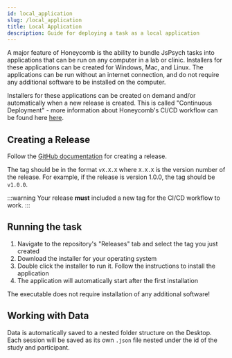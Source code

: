 ---
id: local_application
slug: /local_application
title: Local Application
description: Guide for deploying a task as a local application
---

A major feature of Honeycomb is the ability to bundle JsPsych tasks into applications that can be run on any computer in a lab or clinic. Installers for these applications can be created for Windows, Mac, and Linux. The applications can be run without an internet connection, and do not require any additional software to be installed on the computer.

Installers for these applications can be created on demand and/or automatically when a new release is created. This is called "Continuous Deployment" - more information about Honeycomb's CI/CD workflow can be found here [here](ci_cd).

## Creating a Release

Follow the [GitHub documentation](https://docs.github.com/en/repositories/releasing-projects-on-github/managing-releases-in-a-repository#creating-a-release) for creating a release.

The tag should be in the format `vX.X.X` where `X.X.X` is the version number of the release. For example, if the release is version 1.0.0, the tag should be `v1.0.0`.

:::warning
Your release **must** included a new tag for the CI/CD workflow to work.
:::

## Running the task

1. Navigate to the repository's "Releases" tab and select the tag you just created
2. Download the installer for your operating system
3. Double click the installer to run it. Follow the instructions to install the application
4. The application will automatically start after the first installation

The executable does not require installation of any additional software!

## Working with Data

Data is automatically saved to a nested folder structure on the Desktop. Each session will be saved as its own `.json` file nested under the id of the study and participant.
